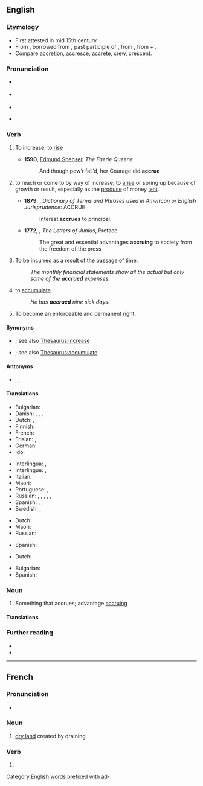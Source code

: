 ==English==
{{was wotd|2008|October|10}}
{{wikipedia}}

===Etymology===
{{PIE root|en|ḱer}}
* First attested in mid 15th century.
* From {{inh|en|enm|acrewen}}, borrowed from {{bor|en|fro|acreue|acreüe}}, past participle of {{m|fro|accreistre||to increase}}, from {{der|en|la|accrēsco||increase}}, from {{m|la|ad||in addition}} + {{m|la|crēscō||to grow}}.
* Compare [[accretion]], [[accresce]], [[accrete]], [[crew]], [[crescent]].

===Pronunciation===
* {{a|UK}} {{IPA|en|/əˈkɹuː/}}
* {{a|US}} {{IPA|en|/ə.ˈkɹu/}}
* {{audio|en|en-us-accrue.ogg|Audio (US)}}
* {{audio|en|en-au-accrue.ogg|Audio (AU)}}
*: {{rhymes|en|uː}}

===Verb===
{{en-verb|accru}}

# {{lb|en|intransitive}} To increase, to [[rise]]
#* '''1590''', [[w:Edmund Spenser|Edmund Spenser]], ''The Faerie Queene''
#*: And though pow’r fail’d, her Courage did '''accrue'''
# {{lb|en|intransitive}} to reach or come to by way of increase; to [[arise]] or spring up because of growth or result, especially as the [[produce]] of money [[lent]].
#*  '''1879''', {{w|Benjamin Vaughan Abbott}}, ''Dictionary of Terms and Phrases used in American or English Jurisprudence'': ACCRUE
#*: Interest '''accrues''' to principal.
#* '''1772''', {{w|Junius}}, ''The Letters of Junius'', Preface
#*: The great and essential advantages '''accruing''' to society from the freedom of the press
# {{lb|en|intransitive|accounting}} To be [[incurred]] as a result of the passage of time.
#: ''The monthly financial statements show all the actual but only some of the '''accrued''' expenses.''
# {{lb|en|transitive}} to [[accumulate]]
#: ''He has '''accrued''' nine sick days.''
# {{lb|en|intransitive|legal}} To become an enforceable and permanent right.

====Synonyms====
* {{sense|increase}} {{l|en|rise}}; see also [[Thesaurus:increase]]
* {{sense|accumulate}} {{l|en|add up}}; see also [[Thesaurus:accumulate]]

====Antonyms====
* {{sense|accounting}} {{l|en|amortize}}<!-- to ''decrease'' over time, rather than ''increase'' -->, {{l|en|defer}}, {{l|en|prepay}}

====Translations====
{{trans-top|increase}}
* Bulgarian: {{t+|bg|нараствам}}
* Danish: {{t|da|opsamle}}, {{t+|da|indsamle}}, {{t|da|tilfalde}}, {{t|da|påløbe}}
* Dutch: {{t+|nl|verhogen}}, {{t+|nl|groeien}}
* Finnish: {{t+|fi|kasvaa}}
* French: {{t+|fr|accroître}}
* Frisian: {{t|fy|krije}}, {{t|fy|groeien}}
* German: {{t+|de|anfallen}}
* Ido: {{t+|io|amaseskar}}
{{trans-mid}}
* Interlingua: {{t|ia|accrescer}}, {{t|ia|accumular}}
* Interlingue: {{t|ie|acrescer}}, {{t|ie|augmentar se}}
* Italian: {{t+|it|accrescersi}}
* Maori: {{t|mi|hua}}
* Portuguese: {{t+|pt|acrescer}}, {{t+|pt|acumular}}
* Russian: {{t+|ru|прираста́ть|impf}}, {{t+|ru|прирасти́|pf}}, {{t+|ru|добавля́ться|impf}}, {{t+|ru|доба́виться|pf}}, {{t+|ru|нараста́ть|impf}}, {{t+|ru|нарасти́|pf}}
* Spanish: {{t+|es|acrecentar}}, {{t+|es|acumular}}, {{t+|es|aumentar}}
* Swedish: {{t+|sv|öka}}, {{t|sv|växa till}}
{{trans-bottom}}

{{trans-top|to be incurred as a result of the passage of time}}
* Dutch: {{t+|nl|accumuleren}}
* Maori: {{t|mi|hua}}
* Russian: {{t+|ru|начислять}}
{{trans-mid}}
* Spanish: {{t+|es|devengar}}
{{trans-bottom}}

{{trans-top|to accumulate}}
* Dutch: {{t+|nl|accumuleren}}
{{trans-mid}}
{{trans-bottom}}

{{trans-top|to become an enforceable and permanent right}}
* Bulgarian: {{t|bg|полагам се}}
* Spanish: {{t+|es|adquirir}}
{{trans-mid}}
{{trans-bottom}}

===Noun===
{{en-noun}}

# {{lb|en|obsolete}} Something that accrues; advantage [[accruing]]

====Translations====
{{trans-top|something that accrues}}

{{trans-mid}}
{{trans-bottom}}

===Further reading===
* {{R:OneLook}}
* {{R:Etymonline}}

[[Category:English words prefixed with ad-]]

----

==French==

===Pronunciation===
* {{fr-IPA}}

===Noun===
{{fr-noun|f}}

# [[dry land]] created by draining

===Verb===
{{head|fr|past participle form}}

# {{feminine singular past participle of|fr|accroître|nocat=1}}